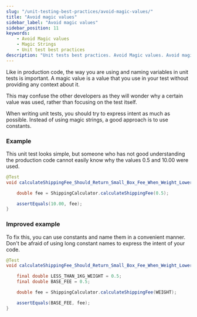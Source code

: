 ```yaml
---
slug: "/unit-testing-best-practices/avoid-magic-values/"
title: "Avoid magic values"
sidebar_label: "Avoid magic values"
sidebar_position: 11
keywords:
    - Avoid Magic values
    - Magic Strings
    - Unit test best practices
description: "Unit tests best practices. Avoid Magic values. Avoid magic strings."
---
```


Like in production code, the way you are using and naming variables in unit tests is important.
A magic value is a value that you use in your test without providing any context about it.

This may confuse the other developers as they will wonder why a certain value was used, rather than focusing on the test itself.

When writing unit tests, you should try to express intent as much as possible. Instead of using magic strings, a good approach is to use constants.

### Example

This unit test looks simple, but someone who has not good understanding the production code cannot easily know why the values 0.5 and 10.00 were used. 

```java
@Test
void calculateShippingFee_Should_Return_Small_Box_Fee_When_Weight_Lower_Than_1Gk(){

    double fee = ShippingCalculator.calculateShippingFee(0.5);

    assertEquals(10.00, fee);
}
```

### Improved example

To fix this, you can use constants and name them in a convenient manner.
Don't be afraid of using long constant names to express the intent of your code.

```java
@Test
void calculateShippingFee_Should_Return_Small_Box_Fee_When_Weight_Lower_Than_1Gk(){

    final double LESS_THAN_1KG_WEIGHT = 0.5;
    final double BASE_FEE = 0.5;

    double fee = ShippingCalculator.calculateShippingFee(WEIGHT);

    assertEquals(BASE_FEE, fee);
}
```
